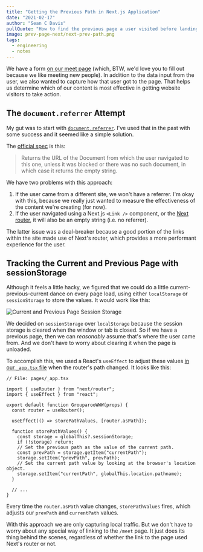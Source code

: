 ```yaml
---
title: "Getting the Previous Path in Next.js Application"
date: "2021-02-17"
author: "Sean C Davis"
pullQuote: "How to find the previous page a user visited before landing on the current page."
image: prev-page-next/next-prev-path.png
tags:
  - engineering
  - notes
---
```


We have a form [on our meet page](https://www.grouparoo.com/meet) (which, BTW, we'd love you to fill out because we like meeting new people). In addition to the data input from the user, we also wanted to capture how that user got to the page. That helps us determine which of our content is most effective in getting website visitors to take action.

## The `document.referrer` Attempt

My gut was to start with [`document.referrer`](https://developer.mozilla.org/en-US/docs/Web/API/Document/referrer). I've used that in the past with some success and it seemed like a simple solution.

The [official spec](https://html.spec.whatwg.org/multipage/dom.html#dom-document-referrer-dev) is this:

> Returns the URL of the Document from which the user navigated to this one, unless it was blocked or there was no such document, in which case it returns the empty string.

We have two problems with this approach:

1. If the user came from a different site, we won't have a referrer. I'm okay with this, because we really just wanted to measure the effectiveness of the content we're creating (for now).
2. If the user navigated using a Next.js `<Link />` component, or the [Next router](https://nextjs.org/docs/api-reference/next/router), it will also be an empty string (i.e. no referrer).

The latter issue was a deal-breaker because a good portion of the links within the site made use of Next's router, which provides a more performant experience for the user.

## Tracking the Current and Previous Page with sessionStorage

Although it feels a little hacky, we figured that we could do a little current-previous-current dance on every page load, using either `localStorage` or `sessionStorage` to store the values. It would work like this:

<Image
  centered
  alt="Current and Previous Page Session Storage"
  src="prev-page-next/current-prev-page-session.png"
  width={800}
  height={327}
/>

We decided on `sessionStorage` over `localStorage` because the session storage is cleared when the window or tab is closed. So if we have a previous page, then we can _reasonably_ assume that's where the user came from. And we don't have to worry about clearing it when the page is unloaded.

To accomplish this, we used a React's `useEffect` to adjust these values [in our `_app.tsx` file](https://github.com/grouparoo/www.grouparoo.com/blob/master/pages/_app.tsx) when the router's path changed. It looks like this:

```tsx
// File: pages/_app.tsx

import { useRouter } from "next/router";
import { useEffect } from "react";

export default function GrouparooWWW(props) {
  const router = useRouter();

  useEffect(() => storePathValues, [router.asPath]);

  function storePathValues() {
    const storage = globalThis?.sessionStorage;
    if (!storage) return;
    // Set the previous path as the value of the current path.
    const prevPath = storage.getItem("currentPath");
    storage.setItem("prevPath", prevPath);
    // Set the current path value by looking at the browser's location object.
    storage.setItem("currentPath", globalThis.location.pathname);
  }

  // ...
}
```

Every time the `router.asPath` value changes, `storePathValues` fires, which adjusts our `prevPath` and `currentPath` values.

With this approach we are only capturing local traffic. But we don't have to worry about any special way of linking to the `/meet` page. It just does its thing behind the scenes, regardless of whether the link to the page used Next's router or not.
